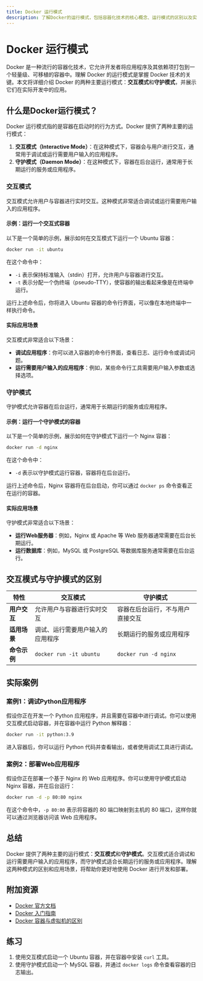 ```yaml
---
title: Docker 运行模式
description: 了解Docker的运行模式，包括容器化技术的核心概念、运行模式的区别以及实际应用场景。
---
```


# Docker 运行模式

Docker 是一种流行的容器化技术，它允许开发者将应用程序及其依赖项打包到一个轻量级、可移植的容器中。理解 Docker 的运行模式是掌握 Docker 技术的关键。本文将详细介绍 Docker 的两种主要运行模式：**交互模式**和**守护模式**，并展示它们在实际开发中的应用。

## 什么是Docker运行模式？

Docker 运行模式指的是容器在启动时的行为方式。Docker 提供了两种主要的运行模式：

1. **交互模式（Interactive Mode）**：在这种模式下，容器会与用户进行交互，通常用于调试或运行需要用户输入的应用程序。
2. **守护模式（Daemon Mode）**：在这种模式下，容器在后台运行，通常用于长期运行的服务或应用程序。

### 交互模式

交互模式允许用户与容器进行实时交互。这种模式非常适合调试或运行需要用户输入的应用程序。

#### 示例：运行一个交互式容器

以下是一个简单的示例，展示如何在交互模式下运行一个 Ubuntu 容器：

```bash
docker run -it ubuntu
```

在这个命令中：

- `-i` 表示保持标准输入（stdin）打开，允许用户与容器进行交互。
- `-t` 表示分配一个伪终端（pseudo-TTY），使容器的输出看起来像是在终端中运行。

运行上述命令后，你将进入 Ubuntu 容器的命令行界面，可以像在本地终端中一样执行命令。

#### 实际应用场景

交互模式非常适合以下场景：

- **调试应用程序**：你可以进入容器的命令行界面，查看日志、运行命令或调试问题。
- **运行需要用户输入的应用程序**：例如，某些命令行工具需要用户输入参数或选择选项。

### 守护模式

守护模式允许容器在后台运行，通常用于长期运行的服务或应用程序。

#### 示例：运行一个守护模式的容器

以下是一个简单的示例，展示如何在守护模式下运行一个 Nginx 容器：

```bash
docker run -d nginx
```

在这个命令中：

- `-d` 表示以守护模式运行容器，容器将在后台运行。

运行上述命令后，Nginx 容器将在后台启动，你可以通过 `docker ps` 命令查看正在运行的容器。

#### 实际应用场景

守护模式非常适合以下场景：

- **运行Web服务器**：例如，Nginx 或 Apache 等 Web 服务器通常需要在后台长期运行。
- **运行数据库**：例如，MySQL 或 PostgreSQL 等数据库服务通常需要在后台运行。

## 交互模式与守护模式的区别

| 特性            | 交互模式                          | 守护模式                          |
|-----------------|-----------------------------------|-----------------------------------|
| **用户交互**    | 允许用户与容器进行实时交互         | 容器在后台运行，不与用户直接交互   |
| **适用场景**    | 调试、运行需要用户输入的应用程序   | 长期运行的服务或应用程序           |
| **命令示例**    | `docker run -it ubuntu`           | `docker run -d nginx`             |

## 实际案例

### 案例1：调试Python应用程序

假设你正在开发一个 Python 应用程序，并且需要在容器中进行调试。你可以使用交互模式启动容器，并在容器中运行 Python 解释器：

```bash
docker run -it python:3.9
```

进入容器后，你可以运行 Python 代码并查看输出，或者使用调试工具进行调试。

### 案例2：部署Web应用程序

假设你正在部署一个基于 Nginx 的 Web 应用程序。你可以使用守护模式启动 Nginx 容器，并在后台运行：

```bash
docker run -d -p 80:80 nginx
```

在这个命令中，`-p 80:80` 表示将容器的 80 端口映射到主机的 80 端口，这样你就可以通过浏览器访问该 Web 应用程序。

## 总结

Docker 提供了两种主要的运行模式：**交互模式**和**守护模式**。交互模式适合调试和运行需要用户输入的应用程序，而守护模式适合长期运行的服务或应用程序。理解这两种模式的区别和应用场景，将帮助你更好地使用 Docker 进行开发和部署。

## 附加资源

- [Docker 官方文档](https://docs.docker.com/)
- [Docker 入门指南](https://docs.docker.com/get-started/)
- [Docker 容器与虚拟机的区别](https://www.docker.com/resources/what-container)

## 练习

1. 使用交互模式启动一个 Ubuntu 容器，并在容器中安装 `curl` 工具。
2. 使用守护模式启动一个 MySQL 容器，并通过 `docker logs` 命令查看容器的日志输出。
